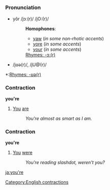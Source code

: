 =={{en}}==
[[Category:English contractions]]
===Pronunciation===
*yôr /jɔː(r)/ /jO:(r)/
*:'''Homophones''':
*:*[[yaw]] (''in some non-rhotic accents'')
*:*[[yore]] (''in some accents'')
*:*[[your]] (''in some accents'')
*:[[Rhymes:English:-ɔː(r)|Rhymes: -ɔː(r)]]
*/jʊə(r)/, /jU@(r)/
<!--*:*[[your]] (''in some accents'') is this a homophone to this pronunciation sometimes?-->
*:[[Rhymes:English:-ʊə(r)|Rhymes: -ʊə(r)]]

===Contraction===
'''you're''' 

#[[You]] [[are]]
#:''You're almost as smart as I am.''

<!--only add translations if they are contractions too-->

===Contraction===
'''you're''' 

#[[You]] [[were]]
#:''You're reading slashdot, weren't you?''

[[ja:you're]]